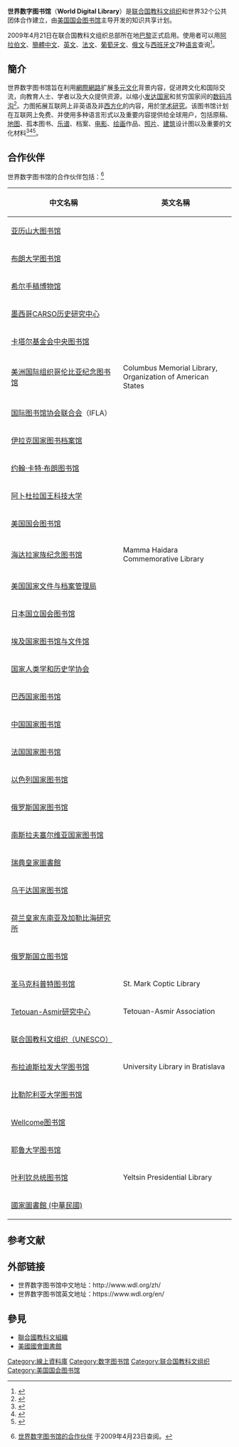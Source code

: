 {{noteTA
|T = zh-hans:世界数字图书馆; zh-tw:世界數位圖書館; zh-hk:世界數碼圖書館; zh-sg:世界数位图书馆
|1 = zh-hans:数字; zh-tw:數位; zh-hk:數碼;
|2 = zh-cn:叶利钦; zh-sg:耶尔辛; zh-tw:葉爾辛; zh-hk:葉利欽;
}}
{{Infobox website
|websitename = 世界数字图书馆
|logo = WorldDigitalLibraryLogoSVG.svg
|url = {{URL|http://www.wdl.org}}
|commercial = 否
|type = 国际性的教育组织
|reg = 否
|owner = [[美国|美国]]
|author = [[美国国会图书馆|美国国会图书馆]]
|launch_date = {{Start date and age|2009|4|21}}
}}

'''世界数字图书馆'''（'''World Digital Library'''）是[[联合国教科文组织|联合国教科文组织]]和世界32个公共团体合作建立，由[[美国国会图书馆|美国国会图书馆]]主导开发的知识共享计划。

2009年4月21日在联合国教科文组织总部所在地[[巴黎|巴黎]]正式启用。使用者可以用[[阿拉伯文|阿拉伯文]]、[[簡體中文|簡體中文]]、[[英文|英文]]、[[法文|法文]]、[[葡萄牙文|葡萄牙文]]、[[俄文|俄文]]与[[西班牙文|西班牙文]]7种[[语言|语言]]查询<ref name='WPCody'>{{cite news | first=Edward | last=Cody | coauthors= | authorlink= | title=U.N. Launches Library Of World's Knowledge | date=2009-04-21 | publisher=[[华盛顿邮报|华盛顿邮报]] | url=http://www.washingtonpost.com/wp-dyn/content/article/2009/04/20/AR2009042001324.html?hpid=sec-world | pages= | accessdate=2009-04-21 | language=en | archive-date=2012-11-07 | archive-url=https://web.archive.org/web/20121107215643/http://www.washingtonpost.com/wp-dyn/content/article/2009/04/20/AR2009042001324.html?hpid=sec-world | dead-url=no }}</ref>。

== 簡介 ==

世界数字图书馆旨在利用[[網際網路|網際網路]]扩展[[多元文化|多元文化]]背景内容，促进跨文化和国际交流，向教育人士、学者以及大众提供资源，以缩小[[发达国家|发达国家]]和贫穷国家间的[[数码鸿沟|数码鸿沟]]<ref name='about'>{{cite web |url=http://www.wdl.org/en/about/ |title=About the World Digital Library: Mission |accessdate=2009-04-21 |archive-date=2015-09-05 |archive-url=https://web.archive.org/web/20150905065430/http://www.wdl.org/en/about/ |dead-url=no }}</ref>。力图拓展互联网上非英语及非[[西方化|西方化]]的内容，用於[[学术研究|学术研究]]。该图书馆计划在互联网上免费、并使用多种语言形式以及重要内容提供给全球用户，包括原稿、[[地图|地图]]、孤本图书、[[乐谱|乐谱]]、档案、[[电影|电影]]、[[绘画|绘画]]作品、[[照片|照片]]、[[建筑|建筑]]设计图以及重要的文化材料<ref>{{cite web|url=http://portal.unesco.org/ci/en/ev.php-URL_ID=25521&URL_DO=DO_TOPIC&URL_SECTION=201.html|title=UNESCO and Library of Congress sign agreement for World Digital Library: UNESCO-CI|publisher=portal.unesco.org|accessdate=2009-04-21|language=en|archive-date=2015-10-29|archive-url=https://web.archive.org/web/20151029150057/http://portal.unesco.org/ci/en/ev.php-URL_ID%3D25521%26URL_DO%3DDO_TOPIC%26URL_SECTION%3D201.html|dead-url=no}}</ref><ref>{{cite web |url=http://news.bbc.co.uk/1/hi/entertainment/8009974.stm |title=UN puts global treasures online |publisher=BBC 新闻 |accessdate=2009-04-21 |language=en |archive-date=2009-04-24 |archive-url=https://web.archive.org/web/20090424055504/http://news.bbc.co.uk/1/hi/entertainment/8009974.stm |dead-url=no }}</ref><ref>{{en}}{{cite web|url=http://www.guardian.co.uk/books/2009/apr/08/free-world-digital-library|title=Free-access World Digital Library set to launch|publisher=[[卫报|卫报]]|accessdate=2009-04-21|last=|first=|archive-date=2013-02-11|archive-url=https://web.archive.org/web/20130211034442/http://www.guardian.co.uk/books/2009/apr/08/free-world-digital-library|dead-url=no}}</ref>。

== 合作伙伴 ==
世界数字图书馆的合作伙伴包括：<ref>{{zh-cn}}[http://www.wdl.org/zh/about/partners.html 世界数字图书馆的合作伙伴] {{Wayback|url=http://www.wdl.org/zh/about/partners.html |date=20110630120444 }}于2009年4月23日查阅。</ref>
<!-- 以下根據2009年4月24日世界數字圖書館合作夥伴之列表 -->
{|class="wikitable sortable"
!width=50%|中文名稱
!width=50%|英文名稱
|-
|[[新亞歷山大圖書館|亚历山大图书馆]]||{{lang|en|Bibliotheca Alexandrina}}
|-
|[[布朗大学图书馆|布朗大学图书馆]]||{{lang|en|Brown University Library}}
|-
|[[希尔手稿博物馆|希尔手稿博物馆]]||{{lang|en|Hill Museum & Manuscript Library}}
|-
|[[墨西哥CARSO历史研究中心|墨西哥CARSO历史研究中心]]||{{lang|en|Center for the Study of the History of Mexico CARSO}}
|-
|[[卡塔尔基金会中央图书馆|卡塔尔基金会中央图书馆]]||{{lang|en|Central Library, Qatar Foundation}}
|-
|[[美洲国际组织哥伦比亚纪念图书馆|美洲国际组织哥伦比亚纪念图书馆]]||Columbus Memorial Library, Organization of American States
|-
|[[国际图书馆协会联合会|国际图书馆协会联合会]]（IFLA）||{{lang|en|International Federation of Library Associations and Institutions (IFLA)}}
|-
|[[伊拉克国家图书档案馆|伊拉克国家图书档案馆]]||{{lang|en|Iraqi National Library and Archives}}
|-
|[[约翰·卡特·布朗图书馆|约翰·卡特·布朗图书馆]]||{{lang|en|John Carter Brown Library}}
|-
|[[阿卜杜拉国王科技大学|阿卜杜拉国王科技大学]]||{{lang|en|King Abdullah University of Science and Technology}}
|-
|[[國會圖書館_(美國)|美国国会图书馆]]||{{lang|en|Library of Congress}}
|-
|[[海达拉家族纪念图书馆|海达拉家族纪念图书馆]]||Mamma Haidara Commemorative Library
|-
|[[美国国家文件与档案管理局|美国国家文件与档案管理局]]||{{lang|en|National Archives and Records Administration}}
|-
|[[日本國立國會圖書館|日本国立国会图书馆]]||{{lang|en|National Diet Library}}
|-
|[[埃及国家图书馆与文件馆|埃及国家图书馆与文件馆]]||{{lang|en|National Library and Archives of Egypt}}
|-
|[[国家人类学和历史学协会|国家人类学和历史学协会]]||{{lang|en|National Institute of Anthropology and History INAH}}
|-
|[[巴西國家圖書館|巴西国家图书馆]]||{{lang|en|National Library of Brazil}}
|-
|[[中國國家圖書館|中国国家图书馆]]||{{lang|en|National Library of China}}
|-
|[[法國國家圖書館|法国国家图书馆]]||{{lang|en|National Library of France}}
|-
|[[以色列国家图书馆|以色列国家图书馆]]||{{lang|en|National Library of Israel}}
|-
|[[俄罗斯国家图书馆|俄罗斯国家图书馆]]||{{lang|en|National Library of Russia}}
|-
|[[南斯拉夫塞尔维亚国家图书馆|南斯拉夫塞尔维亚国家图书馆]]||{{lang|en|National Library of Serbia}}
|-
|[[瑞典皇家圖書館|瑞典皇家圖書館]]||{{lang|en|National Library of Sweden}}
|-
|[[乌干达国家图书馆|乌干达国家图书馆]]||{{lang|en|National Library of Uganda}}
|-
|[[荷兰皇家东南亚及加勒比海研究所|荷兰皇家东南亚及加勒比海研究所]]||{{lang|en|Royal Netherlands Institute of Southeast Asian and the Caribbean Studies KITLV}}
|-
|[[俄罗斯国立图书馆|俄罗斯国立图书馆]]||{{lang|en|Russian State Library}}
|-
|[[圣马克科普特图书馆|圣马克科普特图书馆]]||St. Mark Coptic Library
|-
|[[Tetouan-Asmir研究中心|Tetouan-Asmir研究中心]]||Tetouan-Asmir Association
|-
|[[聯合國教育、科學及文化組織|联合国教科文组织（UNESCO）]]||{{lang|en|United Nations Educational, Scientific and Cultural Organization (UNESCO)}}
|-
|[[布拉迪斯拉发大学图书馆|布拉迪斯拉发大学图书馆]]||University Library in Bratislava
|-
|[[比勒陀利亚大学图书馆|比勒陀利亚大学图书馆]]||{{lang|en|University of Pretoria Library}}
|-
|[[Wellcome图书馆|Wellcome图书馆]]||{{lang|en|Wellcome Library}}
|-
|[[耶鲁大学图书馆|耶鲁大学图书馆]]||{{lang|en|Yale University Library}}
|-
|[[叶利钦总统图书馆|叶利钦总统图书馆]]||Yeltsin Presidential Library
|-
|[[國家圖書館_(中華民國)|國家圖書館 (中華民國)]]||{{lang|en|National Central Library}}
|}

== 参考文献 ==
{{Reflist|2}}

== 外部链接 ==
* 世界数字图书馆中文地址：http://www.wdl.org/zh/{{zh}} {{Wayback|url=http://www.wdl.org/zh/ |date=20211117233500 }}
* 世界数字图书馆英文地址：https://www.wdl.org/en/{{en}} {{Wayback|url=https://www.wdl.org/en/ |date=20211117233455 }}

== 參見 ==
* [[聯合國教科文組織|聯合國教科文組織]]
* [[美國國會圖書館|美國國會圖書館]]

[[Category:線上資料庫|Category:線上資料庫]]
[[Category:数字图书馆|Category:数字图书馆]]
[[Category:联合国教科文组织|Category:联合国教科文组织]]
[[Category:美国国会图书馆|Category:美国国会图书馆]]
